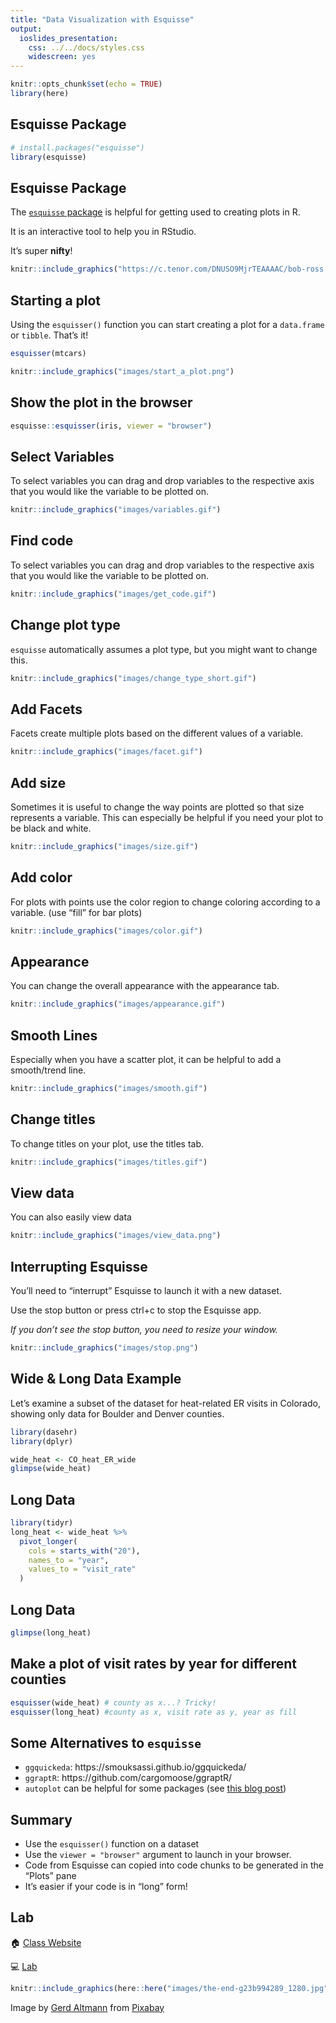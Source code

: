 ```yaml
---
title: "Data Visualization with Esquisse"
output:
  ioslides_presentation:
    css: ../../docs/styles.css
    widescreen: yes
---
```



```r
knitr::opts_chunk$set(echo = TRUE)
library(here)
```

## Esquisse Package

```r
# install.packages("esquisse")
library(esquisse)
```

## Esquisse Package

The [`esquisse` package](https://cran.r-project.org/web/packages/esquisse/vignettes/get-started.html) is helpful for getting used to creating plots in R.

It is an interactive tool to help you in RStudio.

It's super **nifty**!
```r
knitr::include_graphics("https://c.tenor.com/DNUSO9MjrTEAAAAC/bob-ross.gif")
```

## Starting a plot

Using the `esquisser()` function you can start creating a plot for a `data.frame` or `tibble`. That's it!

```r
esquisser(mtcars)
```

```r
knitr::include_graphics("images/start_a_plot.png")
```

## Show the plot in the browser

```r
esquisse::esquisser(iris, viewer = "browser")
```

## Select Variables

To select variables you can drag and drop variables to the respective axis that you would like the variable to be plotted on.

```r
knitr::include_graphics("images/variables.gif")
```

## Find code

To select variables you can drag and drop variables to the respective axis that you would like the variable to be plotted on.

```r
knitr::include_graphics("images/get_code.gif")
```

## Change plot type

`esquisse` automatically assumes a plot type, but you might want to change this.

```r
knitr::include_graphics("images/change_type_short.gif")
```

## Add Facets

Facets create multiple plots based on the different values of a variable.

```r
knitr::include_graphics("images/facet.gif")
```

## Add size

Sometimes it is useful to change the way points are plotted so that size represents a variable. This can especially be helpful if you need your plot to be black and white.

```r
knitr::include_graphics("images/size.gif")
```

## Add color

For plots with points use the color region to change coloring according to a variable.
(use "fill" for bar plots)

```r
knitr::include_graphics("images/color.gif")
```

## Appearance

You can change the overall appearance with the appearance tab.

```r
knitr::include_graphics("images/appearance.gif")
```

## Smooth Lines

Especially when you have a scatter plot, it can be helpful to add a smooth/trend line. 

```r
knitr::include_graphics("images/smooth.gif")
```

## Change titles

To change titles on your plot, use the titles tab.

```r
knitr::include_graphics("images/titles.gif")
```

## View data

You can also easily view data

```r
knitr::include_graphics("images/view_data.png")
```

## Interrupting Esquisse

You'll need to "interrupt" Esquisse to launch it with a new dataset.

Use the stop button or press ctrl+c to stop the Esquisse app.

_If you don't see the stop button, you need to resize your window._

```r
knitr::include_graphics("images/stop.png")
```

## Wide & Long Data Example

Let's examine a subset of the dataset for heat-related ER visits in Colorado, showing only data for Boulder and Denver counties.

```r
library(dasehr)
library(dplyr)

wide_heat <- CO_heat_ER_wide
glimpse(wide_heat)
```

## Long Data

```r
library(tidyr)
long_heat <- wide_heat %>%
  pivot_longer(
    cols = starts_with("20"),
    names_to = "year",
    values_to = "visit_rate"
  )
```

## Long Data

```r
glimpse(long_heat)
```

## Make a plot of visit rates by year for different counties

```r
esquisser(wide_heat) # county as x...? Tricky!
esquisser(long_heat) #county as x, visit rate as y, year as fill
```

## Some Alternatives to `esquisse`

* `ggquickeda`: https://smouksassi.github.io/ggquickeda/
* `ggraptR`: https://github.com/cargomoose/ggraptR/
* `autoplot` can be helpful for some packages (see [this blog post](http://www.sthda.com/english/wiki/ggfortify-extension-to-ggplot2-to-handle-some-popular-packages-r-software-and-data-visualization))

## Summary

* Use the `esquisser()` function on a dataset
* Use the `viewer = "browser"` argument to launch in your browser.
* Code from Esquisse can copied into code chunks to be generated in the "Plots" pane
* It's easier if your code is in "long" form!

## Lab

🏠 [Class Website](https://daseh.org/)

💻 [Lab](https://daseh.org/modules/Esquisse_Data_Visualization/lab/Esquisse_Data_Visualization_Lab.Rmd)

```r
knitr::include_graphics(here::here("images/the-end-g23b994289_1280.jpg"))
```

Image by <a href="https://pixabay.com/users/geralt-9301/?utm_source=link-attribution&amp;utm_medium=referral&amp;utm_campaign=image&amp;utm_content=812226">Gerd Altmann</a> from <a href="https://pixabay.com//?utm_source=link-attribution&amp;utm_medium=referral&amp;utm_campaign=image&amp;utm_content=812226">Pixabay</a>





